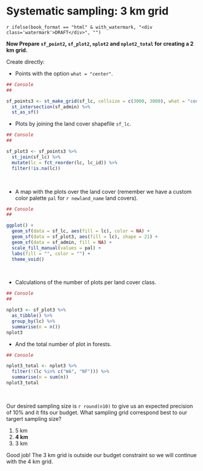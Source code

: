 
\newpage

# Systematic sampling: 3 km grid

`r ifelse(book_format == "html" & with_watermark, "<div class='watermark'>DRAFT</div>", "")`

**Now Prepare `sf_point2`, `sf_plot2`, `nplot2` and `nplot2_total` for creating a 2 km grid.** 

Create directly:

- Points with the option `what = "center"`.

```r

## Console
##

```

```r

sf_points3 <- st_make_grid(sf_lc, cellsize = c(3000, 3000), what = "centers", offset = offset) %>%
  st_intersection(sf_admin) %>%
  st_as_sf()

```


- Plots by joining the land cover shapefile `sf_lc`.

```r

## Console
##

```

```r

sf_plot3 <- sf_points3 %>%
  st_join(sf_lc) %>%
  mutate(lc = fct_reorder(lc, lc_id)) %>%
  filter(!is.na(lc))

```

\  

- A map with the plots over the land cover (remember we have a custom color palette `pal` for ```r newland_name``` land covers).

```r

## Console
##

```

```r

ggplot() +
  geom_sf(data = sf_lc, aes(fill = lc), color = NA) +
  geom_sf(data = sf_plot3, aes(fill = lc), shape = 21) +
  geom_sf(data = sf_admin, fill = NA) +
  scale_fill_manual(values = pal) +
  labs(fill = "", color = "") +
  theme_void()

```

\  

- Calculations of the number of plots per land cover class.

```r

## Console
##

```

```r

nplot3 <- sf_plot3 %>%
  as_tibble() %>%
  group_by(lc) %>%
  summarise(n = n())
nplot3

```


- And the total number of plot in forests.

```r

## Console

```

```r

nplot3_total <- nplot3 %>%
  filter(!(lc %in% c("WA", "NF"))) %>%
  summarise(n = sum(n))
nplot3_total

```

\  

::::::{.question data-latex=""}

Our desired sampling size is ```r round(n10)``` to give us an expected precision of 10% and it fits our budget. What sampling grid correspond best to our targert sampling size?

1. 5 km 
1. **4 km**
1. 3 km


::::::

Good job! The 3 km grid is outside our budget constraint so we will continue with the <txt-green>4 km grid</txt-green>.

\  
